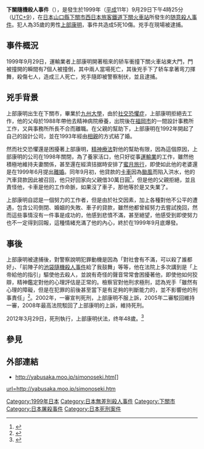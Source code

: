 {{about|1999年日本下关站发生的犯罪事件|1949年8月[[日本|日本]][[在日朝鮮人|在日朝鮮人]]的騷亂事件|下關事件|1946年6月南京下关车站的流血事件|下关惨案}}
{{Infobox civilian attack
|title= 下關隨機殺人事件
|location= {{JPN}}[[山口縣|山口縣]][[下關市|下關市]]竹崎町4丁目（[[下關車站|下關車站]]）
|date=1999年9月29日
|motive=將事業失敗怪罪於父母與社會、模仿{{link-ja|池袋隨機殺人事件|池袋通り魔殺人事件}}
| target = 下關車站內的一般市民
| type=開車撞擊、刃器刺殺
|weapons=[[租車|租車]]、[[菜刀|菜刀]]
|fatalities=5
|injuries=10
|victim=
|perps=上部康明（35歲）
|perps-law = [[死刑|死刑]]（2012年3月29日執行）
}}
{{Infobox criminal case
|名称 = 下關隨機殺人事件
|又名 = 
|英语 =
|图片 =
|图片大小 =<!-- 只写图片宽度的像素数即可，无需添加px -->
|图片说明 =
|案件背景 =
|公诉机构 = {{link-ja|山口地方檢察廳|山口地方検察庁}}下關支部
|公诉日期 = 
|被告人员 = 上部康明
|公诉罪名 = {{link-ja|殺人罪 (日本)|殺人罪 (日本)|殺人罪}}等
|审理法院 = {{link-ja|山口地方法院|山口地方裁判所}}下關支部（一審）<br />[[廣島高等裁判所|廣島高等法院]]（二審）<br />[[日本最高法院|日本最高法院]]（終審）
|宣判日期 = 2002年9月20日（一審）<br />2005年6月28日（二審）<br />2008年7月11日（終審）
|宣判结果 = [[死刑|死刑]]（一審）<br />駁回上訴，維持原判（二審）<br />駁回上訴，維持原判（終審）
|调查机构 = {{link-ja|山口縣警察|山口県警察}}{{link-ja|鐵道警察隊|鉄道警察隊}}
|相关证人 =
}}
'''下關隨機殺人事件'''（{{jpn|j=下関通り魔殺人事件|hg=しものせきとおりまさつじんじけん|rm=Shimonoseki toorima satsujinjiken}}），是發生於1999年（[[平成|平成]]11年）9月29日下午4時25分（[[UTC+9|UTC+9]]），在[[日本|日本]][[山口縣|山口縣]][[下關市|下關市]][[西日本旅客鐵道|西日本旅客鐵道]][[下關站|下關火車站]]所發生的[[隨機殺人|随意殺人事件]]。犯人為35歲的男性[[上部康明|上部康明]]，事件共造成5死10傷。兇手在現場被逮捕。

==事件概況==
1999年9月29日，運輸業者上部康明開著租來的轿车衝撞下關火車站東大門，門被撞開的瞬間有7個人被撞倒，其中兩人當場死亡，其後兇手下了轿车拿著弯刀揮舞，殺傷七人，造成三人死亡，兇手隨即被警察制伏，並且逮捕。

==兇手背景==
上部康明出生在下關市，畢業於[[九州大學|九州大學]]，由於[[社交恐懼症|社交恐懼症]]，上部康明拒絕去工作，他的父母於1988年帶他去精神病院療養，出院後在[[福岡市|福岡市]]的一間設計事務所工作，又與事務所所長不合而離職。在父親的幫助下，上部康明在1992年開起了自己的設計公司，並在1993年經由[[相親|相親]]的方式結了婚。

然而社交恐懼還是困擾著上部康明，[[精神療法|精神療法]]對他的幫助有限，因為這個原因，上部康明的公司在1998年關閉，為了養家活口，他只好從事[[運輸業|運輸業]]的工作，雖然他積極地維持夫妻關係，甚至還在經濟拮据時安排了[[蜜月|蜜月]][[旅行|旅行]]，即使如此他的老婆還是在1999年6月提出[[離婚|離婚]]。同年9月初，他貸款的[[卡車|卡車]]因為[[颱風|颱風]]而陷入洪水，他的汽車貸款因此被召回，他只好回家向父親借30萬日圓<ref>{{Cite news|url=http://www2.tip.ne.jp/~tagawa00/shimonosekieki/higai04_2.htm|title=민사조정신청서|newspaper=[[下關中央律師事務所|下關中央律師事務所]]|date=2000-05-11|accessdate=2015-08-10|archive-url=https://web.archive.org/web/20140110224700/http://www2.tip.ne.jp/~tagawa00/shimonosekieki/higai04_2.htm|archive-date=2014-01-10|dead-url=yes}}</ref>，但是他的父親拒絕，並且責怪他，卡車是他的工作命脈，如果沒了車子，那他等於是又失業了。

上部康明自認是一個努力的工作者，但是由於社交因素，加上各種對他不公平的遭遇，包含公司倒閉、婚姻的失敗、車子的貸款，雖然他都曾經努力去嘗試挽回，然而這些事情沒有一件事是成功的，他感到悲憤不滿，甚至絕望，他感受到即使努力也不一定得到回報，這種情緒充滿了他的內心，終於在1999年9月底爆發。

==事後==
上部康明被逮捕後，對警察說明犯罪動機是因為「對社會有不滿，可以殺了誰都好」、「前陣子的[[池袋隨機殺人事件|池袋隨機殺人事件]]給了我鼓舞」等等，他在法院上多次講到是「上帝給他的指引」驅使他去殺人，並說有奇怪的聲音常常會困擾著他，即使他如何狡辯，精神鑑定對他的心理評估是正常的。檢察官對他刑求極刑，認為兇手「雖然有心理的障礙，但是在犯罪的前後甚至當下是有足夠的判斷能力的，並不影響他的刑事責任」<ref>{{Cite news|url=http://www.47news.jp/CN/200807/CN2008071101000546.html|title=下関殺傷の被告、死刑確定へ 責任能力認める、最高裁|newspaper=[[共同通信|共同通信]]|date=2008-07-11|accessdate=2015-08-10|deadurl=yes|archiveurl=https://web.archive.org/web/20120415070609/http://www.47news.jp/CN/200807/CN2008071101000546.html|archivedate=2012-04-15}}</ref>。2002年，一審宣判死刑，上部康明不服上訴，2005年二審駁回維持一審，2008年最高法院駁回了上部康明的上訴，維持死刑。

2012年3月29日，死刑執行，上部康明伏法，终年48歲。<ref>{{Cite news|url=http://news.ltn.com.tw/news/world/paper/572142|title=時隔兩年 日本再執行3死囚絞刑|newspaper=[[自由時報|自由時報]]|date=2012-03-30|accessdate=2015-08-10|archive-date=2019-05-11|archive-url=https://web.archive.org/web/20190511153054/https://news.ltn.com.tw/news/world/paper/572142|dead-url=no}}</ref>

==參見==
{{Reflist}}

==外部連結==
* {{ja}}http://yabusaka.moo.jp/simonoseki.htm[{{lang|ja|下関通り魔事件}}]  
[[Category:1999年日本|Category:1999年日本]]
[[Cate_{{Wayback|url=http://yabusaka.moo.jp/simonoseki.htm]]
[[Category:日本無差別殺人事件|Category:日本無差別殺人事件]]
[[Category:下關市|Category:下關市]]
[[Category:日本屠殺事件|Category:日本屠殺事件]]
[[Category:日本死刑案件|Category:日本死刑案件]]